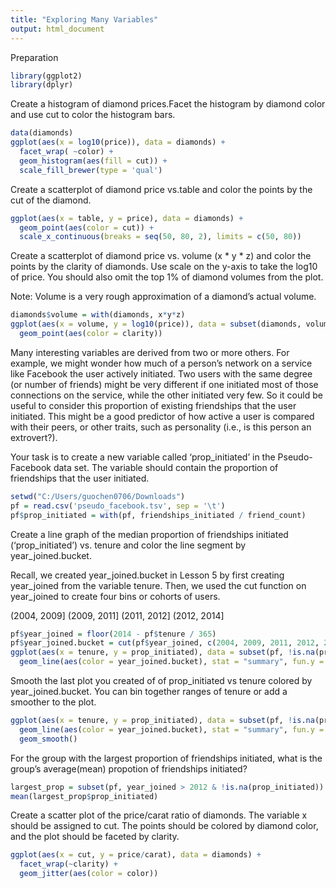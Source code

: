 ```yaml
---
title: "Exploring Many Variables"
output: html_document
---
```



Preparation
```r
library(ggplot2)
library(dplyr)
```

Create a histogram of diamond prices.Facet the histogram by diamond color and use cut to color the histogram bars.

```r
data(diamonds)
ggplot(aes(x = log10(price)), data = diamonds) +
  facet_wrap( ~color) + 
  geom_histogram(aes(fill = cut)) +
  scale_fill_brewer(type = 'qual')
```

Create a scatterplot of diamond price vs.table and color the points by the cut of the diamond.

```r
ggplot(aes(x = table, y = price), data = diamonds) +
  geom_point(aes(color = cut)) +
  scale_x_continuous(breaks = seq(50, 80, 2), limits = c(50, 80))
```

Create a scatterplot of diamond price vs. volume (x * y * z) and color the points by
the clarity of diamonds. Use scale on the y-axis to take the log10 of price. You should also
 omit the top 1% of diamond volumes from the plot.

Note: Volume is a very rough approximation of a diamond's actual volume.

```r
diamonds$volume = with(diamonds, x*y*z)
ggplot(aes(x = volume, y = log10(price)), data = subset(diamonds, volume < quantile(volume, .99))) +
  geom_point(aes(color = clarity))
```

Many interesting variables are derived from two or more others. For example, we might wonder how much of a person's network on a service like Facebook the user actively initiated. Two users with the same degree (or number of friends) might be very different if one initiated most of those connections on the service, while the other initiated very few. So it could be useful to consider this proportion of existing friendships that the user initiated. This might be a good predictor of how active a user is compared with their peers, or other traits, such as personality (i.e., is this person an extrovert?).

Your task is to create a new variable called 'prop_initiated' in the Pseudo-Facebook data set. The variable should contain the proportion of friendships that the user initiated.

```r
setwd("C:/Users/guochen0706/Downloads")
pf = read.csv('pseudo_facebook.tsv', sep = '\t')
pf$prop_initiated = with(pf, friendships_initiated / friend_count)
```

Create a line graph of the median proportion of 
friendships initiated ('prop_initiated') vs.
tenure and color the line segment by
year_joined.bucket.

Recall, we created year_joined.bucket in Lesson 5
by first creating year_joined from the variable tenure.
Then, we used the cut function on year_joined to create
four bins or cohorts of users.

(2004, 2009]
(2009, 2011]
(2011, 2012]
(2012, 2014]

```r
pf$year_joined = floor(2014 - pf$tenure / 365)
pf$year_joined.bucket = cut(pf$year_joined, c(2004, 2009, 2011, 2012, 2014))
ggplot(aes(x = tenure, y = prop_initiated), data = subset(pf, !is.na(prop_initiated) & !is.na(year_joined.bucket))) +
  geom_line(aes(color = year_joined.bucket), stat = "summary", fun.y = median)
```

Smooth the last plot you created of of prop_initiated vs tenure colored by
year_joined.bucket. You can bin together ranges of tenure or add a smoother to the plot.

```r
ggplot(aes(x = tenure, y = prop_initiated), data = subset(pf, !is.na(prop_initiated) & !is.na(year_joined.bucket))) +
  geom_line(aes(color = year_joined.bucket), stat = "summary", fun.y = median) +
  geom_smooth()
```

For the group with the largest proportion of friendships initiated, what is the group's average(mean) propotion of friendships initiated?

```r
largest_prop = subset(pf, year_joined > 2012 & !is.na(prop_initiated))
mean(largest_prop$prop_initiated)
```

Create a scatter plot of the price/carat ratio of diamonds. The variable x should be assigned to cut. The points should be colored by diamond color, and the plot should be faceted by clarity.

```r
ggplot(aes(x = cut, y = price/carat), data = diamonds) +
  facet_wrap(~clarity) +
  geom_jitter(aes(color = color))
```

